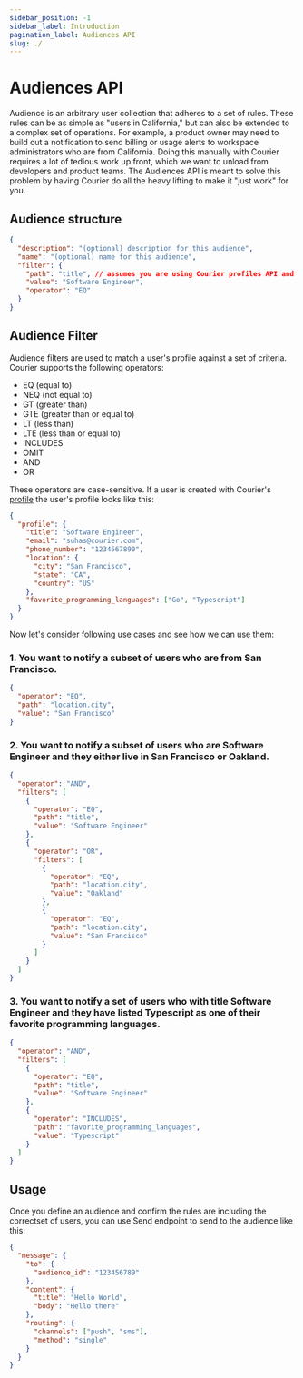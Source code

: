 ```yaml
---
sidebar_position: -1
sidebar_label: Introduction
pagination_label: Audiences API
slug: ./
---
```


# Audiences API

Audience is an arbitrary user collection that adheres to a set of rules. These rules can be as simple as "users in California," but can also be extended to a complex set of operations. For example, a product owner may need to build out a notification to send billing or usage alerts to workspace administrators who are from California. Doing this manually with Courier requires a lot of tedious work up front, which we want to unload from developers and product teams. The Audiences API is meant to solve this problem by having Courier do all the heavy lifting to make it "just work" for you.

## Audience structure

```json
{
  "description": "(optional) description for this audience",
  "name": "(optional) name for this audience",
  "filter": {
    "path": "title", // assumes you are using Courier profiles API and your user has title field
    "value": "Software Engineer",
    "operator": "EQ"
  }
}
```

## Audience Filter

Audience filters are used to match a user's profile against a set of criteria. Courier supports the following operators:

- EQ (equal to)
- NEQ (not equal to)
- GT (greater than)
- GTE (greater than or equal to)
- LT (less than)
- LTE (less than or equal to)
- INCLUDES
- OMIT
- AND
- OR

These operators are case-sensitive. If a user is created with Courier's [profile](../../reference/profiles/intro.mdx) the user's profile looks like this:

```json
{
  "profile": {
    "title": "Software Engineer",
    "email": "suhas@courier.com",
    "phone_number": "1234567890",
    "location": {
      "city": "San Francisco",
      "state": "CA",
      "country": "US"
    },
    "favorite_programming_languages": ["Go", "Typescript"]
  }
}
```

Now let's consider following use cases and see how we can use them:

### 1. You want to notify a subset of users who are from San Francisco.​

```json
{
  "operator": "EQ",
  "path": "location.city",
  "value": "San Francisco"
}
```

### 2. You want to notify a subset of users who are Software Engineer and they either live in San Francisco or Oakland.

```json
{
  "operator": "AND",
  "filters": [
    {
      "operator": "EQ",
      "path": "title",
      "value": "Software Engineer"
    },
    {
      "operator": "OR",
      "filters": [
        {
          "operator": "EQ",
          "path": "location.city",
          "value": "Oakland"
        },
        {
          "operator": "EQ",
          "path": "location.city",
          "value": "San Francisco"
        }
      ]
    }
  ]
}
```

### 3. You want to notify a set of users who with title Software Engineer and they have listed Typescript as one of their favorite programming languages.

```json
{
  "operator": "AND",
  "filters": [
    {
      "operator": "EQ",
      "path": "title",
      "value": "Software Engineer"
    },
    {
      "operator": "INCLUDES",
      "path": "favorite_programming_languages",
      "value": "Typescript"
    }
  ]
}
```

## Usage

Once you define an audience and confirm the rules are including the correctset of users, you can use Send endpoint to send to the audience like this:

```json
{
  "message": {
    "to": {
      "audience_id": "123456789"
    },
    "content": {
      "title": "Hello World",
      "body": "Hello there"
    },
    "routing": {
      "channels": ["push", "sms"],
      "method": "single"
    }
  }
}
```
